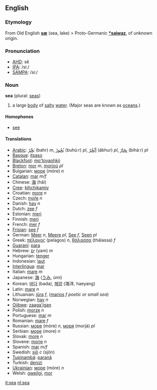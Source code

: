 ==English==

===Etymology===
From Old English '''[[sæ]]''' (sea, lake) > Proto-Germanic '''[[*saiwaz]]''', of unknown origin.

===Pronunciation===

*[[w:AHD|AHD]]: sē
*[[w:IPA|IPA]]: /siː/
*[[w:SAMPA|SAMPA]]: /si:/

===Noun===
'''sea''' (plural: [[seas]])

# a large [[body]] of [[salty]] [[water]]. (Major seas are known as [[ocean]]s.)

====Homophones====

*[[see]]

====Translations====

*[[Arabic]]: [[بحر|بَحْرٌ]] (bahr) ''m'', [[بحر|بُحُورٌ]] (buhúːr) ''pl'', [[ابحر|أبْحُرٌ]] (ábhur) ''pl'', [[بحار|بِحَارٌ]] (biháːr) ''pl''
*[[Basque]]: [[itsaso]]
*[[Blackfoot]]: [[mo'toyaohkii]]
*[[Breton]]: [[mor]] ''m'', [[morioù]] ''pl''
*Bulgarian: [[море]] (móre) ''n''
*[[Catalan]]: [[mar]] ''m/f''
*Chinese: [[海]] (hǎi)
*[[Cree]]: [[kihchikamiy]]
*Croatian: [[more#Croatian|more]] ''n''
*Czech: [[moře]] ''n''
*Danish: [[hav]] ''n''
*Dutch: [[zee]] ''f''
*Estonian: [[meri]]
*Finnish: [[meri]]
*French: [[mer]] ''f''
*[[Frisian]]: [[see#Frisian|see]] ''f''
*German: [[Meer]] ''n'', [[Meere]] ''pl'', [[See#German|See]] ''f'', [[Seen#German|Seen]] ''pl''
*Greek: [[πέλαγος]] (pelagos) ''n'', [[θάλασσα]] (thálassa) ''f''
*[[Guaraní]]: [[para#Guaraní|para]]
*Hebrew: [[ים|יָם]] (yam) ''m''
*Hungarian: [[tenger]]  
*Indonesian: [[laut]]
*[[Interlingua]]: [[mar]]
*Italian: [[mare#Italian|mare]] ''m''
*Japanese: [[海]] ([[うみ]], úmi)
*Korean: [[바다]] (bada), [[해양]] (海洋, haeyang)
*Latin: [[mare#Latin|mare]] ''n''
*Lithuanian: [[jūra]] ''f'', ([[marios]] ''f'' ''poetic or small sea'')
*Norwegian: [[hav]] ''n''
*[[Ojibwe]]: [[zaaga'igan]]
*Polish: [[morze]] ''n''
*Portuguese: [[mar]] ''m''
*Romanian: [[mare#Romanian|mare]] ''f''
*Russian: [[море]] (móre) ''n'', [[моря]] (morjá) ''pl''
*Serbian: [[море]] (more) ''n''
*Slovak: [[more#Slovak|more]] ''n''
*Slovene: [[morje]] ''n''
*Spanish: [[mar]] ''m/f''
*Swedish: [[sjö]] ''c'' (sjön) 
*[[Tupinambá]]: [[paranã]]
*Turkish: [[denizi]]
*[[Ukrainian]]: [[море]] (móre) ''n''
*Welsh: [[gweilgi]], [[mor]]

[[it:sea]]
[[nl:sea]]